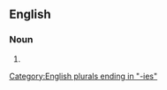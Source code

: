 ==English==

===Noun===
{{head|en|noun form}}

# {{plural of|en|dysfunctionality}}

[[Category:English plurals ending in "-ies"]]